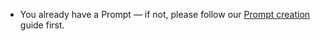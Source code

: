- You already have a Prompt — if not, please follow our [Prompt creation](/v5/development/guides/create-prompt) guide first.
